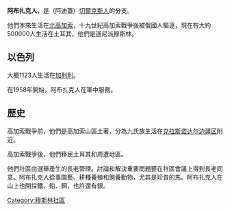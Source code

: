 '''阿布扎克人'''，是（阿迪蓋）[[切爾克斯人|切爾克斯人]]的分支。

他們本來生活在[[北高加索|北高加索]]，十九世紀高加索戰爭後被俄國人驅逐，現在有大約500000人生活在土耳其，他們是遜尼派穆斯林。

== 以色列 ==
大概1123人生活在[[加利利|加利利]]。

在1958年開始，阿布扎克人在軍中服務。

== 歴史 ==
高加索戰爭前，他們是高加索山區土著，分為九氏族生活在[[克拉斯诺达尔边疆区|克拉斯诺达尔边疆区]]附近。

高加索戰爭後，他們移民土耳其和周遭地區。

他們社區由選舉產生的長老管理。討論和解決重要問題要在社區會議上得到長老同意。阿布扎克人從事園藝、耕種養殖和飼養動物，尤其是珍貴的馬。阿布扎克人在山上也開採鐵、鉛、銅，也許還有銀。

[[Category:穆斯林社區|Category:穆斯林社區]]